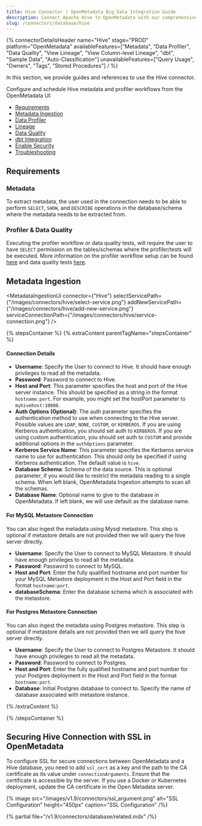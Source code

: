 ```yaml
---
title: Hive Connector | OpenMetadata Big Data Integration Guide
description: Connect Apache Hive to OpenMetadata with our comprehensive database connector guide. Setup instructions, configuration options, and metadata extraction steps.
slug: /connectors/database/hive
---
```








{% connectorDetailsHeader
name="Hive"
stage="PROD"
platform="OpenMetadata"
availableFeatures=["Metadata", "Data Profiler", "Data Quality", "View Lineage", "View Column-level Lineage", "dbt", "Sample Data", "Auto-Classification"]
unavailableFeatures=["Query Usage", "Owners", "Tags", "Stored Procedures"]
/ %}


In this section, we provide guides and references to use the Hive connector.

Configure and schedule Hive metadata and profiler workflows from the OpenMetadata UI:
- [Requirements](#requirements)
- [Metadata Ingestion](#metadata-ingestion)
- [Data Profiler](/how-to-guides/data-quality-observability/profiler/workflow)
- [Lineage](/how-to-guides/data-lineage/workflow)
- [Data Quality](/how-to-guides/data-quality-observability/quality)
- [dbt Integration](/connectors/ingestion/workflows/dbt)
- [Enable Security](#securing-hive-connection-with-ssl-in-openmetadata)
- [Troubleshooting](/connectors/database/hive/troubleshooting)

<IngestionModeTiles yamlPath="/snippets/connectors/database/hive/yaml" />

## Requirements

### Metadata

To extract metadata, the user used in the connection needs to be able to perform `SELECT`, `SHOW`, and `DESCRIBE` operations in the database/schema where the metadata needs to be extracted from.

### Profiler & Data Quality
Executing the profiler workflow or data quality tests, will require the user to have `SELECT` permission on the tables/schemas where the profiler/tests will be executed. More information on the profiler workflow setup can be found [here](/how-to-guides/data-quality-observability/profiler/workflow) and data quality tests [here](/how-to-guides/data-quality-observability/quality).

## Metadata Ingestion

<MetadataIngestionUi connector={"Hive"} selectServicePath={"/images/connectors/hive/select-service.png"} addNewServicePath={"/images/connectors/hive/add-new-service.png"} serviceConnectionPath={"/images/connectors/hive/service-connection.png"} />

{% stepsContainer %}
{% extraContent parentTagName="stepsContainer" %}

#### Connection Details

- **Username**: Specify the User to connect to Hive. It should have enough privileges to read all the metadata.
- **Password**: Password to connect to Hive.
- **Host and Port**: This parameter specifies the host and port of the Hive server instance. This should be specified as a string in the format `hostname:port`. For example, you might set the hostPort parameter to `myhivehost:10000`.
- **Auth Options (Optional)**: The auth parameter specifies the authentication method to use when connecting to the Hive server. Possible values are `LDAP`, `NONE`, `CUSTOM`, or `KERBEROS`. If you are using Kerberos authentication, you should set auth to `KERBEROS`. If you are using custom authentication, you should set auth to `CUSTOM` and provide additional options in the `authOptions` parameter.
- **Kerberos Service Name**: This parameter specifies the Kerberos service name to use for authentication. This should only be specified if using Kerberos authentication. The default value is `hive`.
- **Database Schema**: Schema of the data source. This is optional parameter, if you would like to restrict the metadata reading to a single schema. When left blank, OpenMetadata Ingestion attempts to scan all the schemas.
- **Database Name**: Optional name to give to the database in OpenMetadata. If left blank, we will use default as the database name.


#### For MySQL Metastore Connection

You can also ingest the metadata using Mysql metastore. This step is optional if metastore details are not provided then we will query the hive server directly.

- **Username**: Specify the User to connect to MySQL Metastore. It should have enough privileges to read all the metadata.
- **Password**: Password to connect to MySQL.
- **Host and Port**: Enter the fully qualified hostname and port number for your MySQL Metastore deployment in the Host and Port field in the format `hostname:port`.
- **databaseSchema**: Enter the database schema which is associated with the metastore.

<AdvancedConfiguration />

#### For Postgres Metastore Connection

You can also ingest the metadata using Postgres metastore. This step is optional if metastore details are not provided then we will query the hive server directly.

- **Username**: Specify the User to connect to Postgres Metastore. It should have enough privileges to read all the metadata.
- **Password**: Password to connect to Postgres.
- **Host and Port**: Enter the fully qualified hostname and port number for your Postgres deployment in the Host and Port field in the format `hostname:port`.
- **Database**: Initial Postgres database to connect to. Specify the name of database associated with metastore instance.

<AdvancedConfiguration />


<AdvancedConfiguration />

{% /extraContent %}

<TestConnection />

<ConfigureIngestion />

<IngestionScheduleAndDeploy />

{% /stepsContainer %}

## Securing Hive Connection with SSL in OpenMetadata

To configure SSL for secure connections between OpenMetadata and a Hive database, you need to add `ssl_cert` as a key and the path to the CA certificate as its value under `connectionArguments`. Ensure that the certificate is accessible by the server. If you use a Docker or Kubernetes deployment, update the CA certificate in the Open Metadata server.

{% image
  src="/images/v1.9/connectors/ssl_argument.png"
  alt="SSL Configuration"
  height="450px"
  caption="SSL Configuration" /%}

{% partial file="/v1.9/connectors/database/related.mdx" /%}

